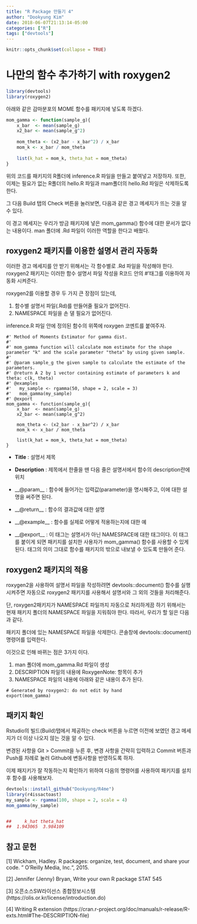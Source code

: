 ---
title: "R Package 만들기 4"
author: "Dookyung Kim"
date: 2018-06-07T21:13:14-05:00
categories: ["R"]
tags: ["devtools"]
---

```{r setup, include=FALSE}
knitr::opts_chunk$set(collapse = TRUE)
```

# 나만의 함수 추가하기 with roxygen2

```{r}
library(devtools)
library(roxygen2)
```

아래와 같은 감마분포의 MOME 함수를 패키지에 넣도록 하겠다.

```{r}
mom_gamma <- function(sample_g){
    x_bar  <- mean(sample_g)
    x2_bar <- mean(sample_g^2)
    
    mom_theta <- (x2_bar - x_bar^2) / x_bar
    mom_k <- x_bar / mom_theta
    
    list(k_hat = mom_k, theta_hat = mom_theta)
}
```


위의 코드를 패키지의 R폴더에 inference.R 파일을 만들고 붙여넣고 저장하자. 또한, 이제는 필요가 없는 R폴더의 hello.R 파일과 mam폴더의 hello.Rd 파일은 삭제하도록 한다.

그 다음 Build 탭의 Check 버튼을 눌러보면, 다음과 같은 경고 메세지가 뜨는 것을 알 수 있다.



이 경고 메세지는 우리가 방금 패키지에 넣은 mom_gamma() 함수에 대한 문서가 없다는 내용이다. man 폴더에 .Rd 파일이 이러한 역할을 한다고 배웠다. 



## roxygen2 패키지를 이용한 설명서 관리 자동화

이러한 경고 메세지를 안 받기 위해서는 각 함수별로 .Rd 파일을 작성해야 한다. roxygen2 패키지는 이러한 함수 설명서 파일 작성을 R코드 안의 #'태그를 이용하여 자동화 시켜준다. 

roxygen2를 이용할 경우 두 가지 큰 장점이 있는데,

1. 함수별 설명서 파일(.Rd)를 만들어줄 필요가 없어진다.
2. NAMESPACE 파일을 손 댈 필요가 없어진다.

inference.R 파일 안에 정의된 함수의 위쪽에 roxygen 코멘트를 붙여주자.

```
#' Method of Moments Estimator for gamma dist.
#'
#' mom_gamma function will calculate mom estimate for the shape parameter "k" and the scale parameter "theta" by using given sample.
#'
#' @param sample_g the given sample to calculate the estimate of the parameters.
#' @return A 2 by 1 vector containing estimate of parameters k and theta: c(k, theta)
#' @examples
#'   my_sample <- rgamma(50, shape = 2, scale = 3)
#'   mom_gamma(my_sample)
#' @export
mom_gamma <- function(sample_g){
    x_bar  <- mean(sample_g)
    x2_bar <- mean(sample_g^2)
    
    mom_theta <- (x2_bar - x_bar^2) / x_bar
    mom_k <- x_bar / mom_theta
    
    list(k_hat = mom_k, theta_hat = mom_theta)
}
```

* __Title__ : 설명서 제목
* __Description__ : 제목에서 한줄을 뗀 다음 줄은 설명서에서 함수의 description란에 위치
* __@param__ : 함수에 들어가는 입력값(parameter)을 명시해주고, 이에 대한 설명을 써주면 된다.
* __@return__ : 함수의 결과값에 대한 설명
* __@example__ : 함수를 실제로 어떻게 적용하는지에 대한 예

* __@export__ : 이 태그는 설명서가 아닌 NAMESPACE에 대한 태그이다. 이 태그를 붙이게 되면 패키지를 설치한 사용자가 mom_gamma() 함수를 사용할 수 있게 된다. 태그의 의미 그대로 함수를 패키지의 밖으로 내보낼 수 있도록 만들어 준다.


## roxygen2 패키지의 적용

roxygen2을 사용하여 설명서 파일을 작성하려면 devtools::document() 함수를 실행시켜주면 자동으로 roxygen2 패키지를 사용해서 설명서와 그 외의 것들을 처리해준다.

단, roxygen2패키지가 NAMESPACE 파일까지 자동으로 처리하게끔 하기 위해서는 현재 패키지 폴더의 NAMESPACE 파일을 지워줘야 한다. 따라서, 우리가 할 일은 다음과 같다.

패키지 폴더에 있는 NAMESPACE 파일을 삭제한다.
콘솔창에 devtools::document() 명령어를 입력한다.

이것으로 인해 바뀌는 점은 3가지 이다.

1. man 폴더에 mom_gamma.Rd 파일이 생성
1. DESCRIPTION 파일의 내용에 RoxygenNote: 항목이 추가
1. NAMESPACE 파일의 내용에 아래와 같은 내용이 추가 된다. 

```
# Generated by roxygen2: do not edit by hand
export(mom_gamma)
```


## 패키지 확인

Rstudio의 빌드(Build)탭에서 제공하는 check 버튼을 누르면 이전에 보였던 경고 메세지가 더 이상 나오지 않는 것을 알 수 있다.

변경된 사항을 Git > Commit을 누른 후, 변경 사항을 간략히 입력하고 Commit 버튼과 Push를 차례로 눌러 Github에 변동사항을 반영하도록 하자. 

이제 패지키가 잘 작동하는지 확인하기 위하여 다음의 명령어를 사용하여 패키지를 설치 후 함수를 사용해보자.

```{r eval=FALSE}
devtools::install_github("Dookyung/R4me")
library(r4issactoast)
my_sample <- rgamma(100, shape = 2, scale = 4)
mom_gamma(my_sample)


##     k_hat theta_hat 
##  1.943065  3.984109
```



## 참고 문헌

[1] Wickham, Hadley. R packages: organize, test, document, and share your code. " O’Reilly Media, Inc.“, 2015.

[2] Jennifer (Jenny) Bryan, Write your own R package STAT 545

[3] 오픈소스SW라이선스 종합정보시스템 (https://olis.or.kr/license/introduction.do)

[4] Writing R extension (https://cran.r-project.org/doc/manuals/r-release/R-exts.html#The-DESCRIPTION-file)


